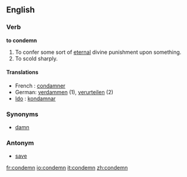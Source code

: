 ==English==

===Verb===
'''to condemn'''
#To confer some sort of [[eternal]] divine punishment upon something.
#To scold sharply.

====Translations====
* French : [[condamner]]
*German: [[verdammen]] (1), [[verurteilen]] (2)
* [[Ido]] : [[kondamnar]]

===Synonyms===
*[[damn]]

===Antonym===
*[[save]]

[[fr:condemn]]
[[io:condemn]]
[[it:condemn]]
[[zh:condemn]]